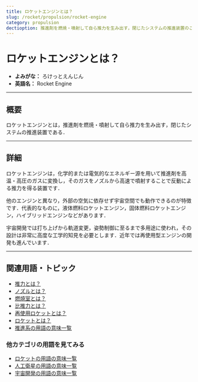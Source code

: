 ```yaml
---
title: ロケットエンジンとは？
slug: /rocket/propulsion/rocket-engine
category: propulsion
dectioption: 推進剤を燃焼・噴射して自ら推力を生み出す，閉じたシステムの推進装置のことであるロケットエンジンの意味・定義・内容について解説します．
---
```



<Head>
  <script type="application/ld+json">
    {`{
      "@context": "https://schema.org",
      "@type": "DefinedTerm",
      "name": "ロケットエンジン",
      "inDefinedTermSet": "https://www.space-portal.org",
      "termCode": "rocket/propulsion/rocket-engine",
      "description": "推進剤を燃焼・噴射して自ら推力を生み出す，閉じたシステムの推進装置のことであるロケットエンジンの意味・定義・内容について解説します．",
      "url": "https://www.space-portal.org/docs/rocket/propulsion/rocket-engine"
    }`}
  </script>
</Head>

# ロケットエンジンとは？

- **よみがな：** ろけっとえんじん  
- **英語名：** Rocket Engine  

---

## 概要

ロケットエンジンとは，推進剤を燃焼・噴射して自ら推力を生み出す，閉じたシステムの推進装置である．

---

## 詳細

ロケットエンジンは，化学的または電気的なエネルギー源を用いて推進剤を高温・高圧のガスに変換し，そのガスをノズルから高速で噴射することで反動による推力を得る装置です．

他のエンジンと異なり，外部の空気に依存せず宇宙空間でも動作できるのが特徴です．代表的なものに，液体燃料ロケットエンジン，固体燃料ロケットエンジン，ハイブリッドエンジンなどがあります．

宇宙開発では打ち上げから軌道変更，姿勢制御に至るまで多用途に使われ，その設計は非常に高度な工学的知見を必要とします．近年では再使用型エンジンの開発も進んでいます．

---

## 関連用語・トピック

- [推力とは？](/docs/rocket/propulsion/system/thrust)
- [ノズルとは？](/docs/rocket/propulsion/system/nozzle)
- [燃焼室とは？](/docs/rocket/propulsion/system/combustion-chamber)
- [比推力とは？](/docs/rocket/propulsion/system/isp)
- [再使用ロケットとは？](/docs/rocket/type/reusable-rocket)
- [ロケットとは？](/docs/rocket/rocket)
- [推進系の用語の意味一覧](/docs/category/propulsion)

### 他カテゴリの用語を見てみる
- [ロケットの用語の意味一覧](/docs/category/rocket)
- [人工衛星の用語の意味一覧](/docs/category/satellite)
- [宇宙開発の用語の意味一覧](/docs/category/glossary)
